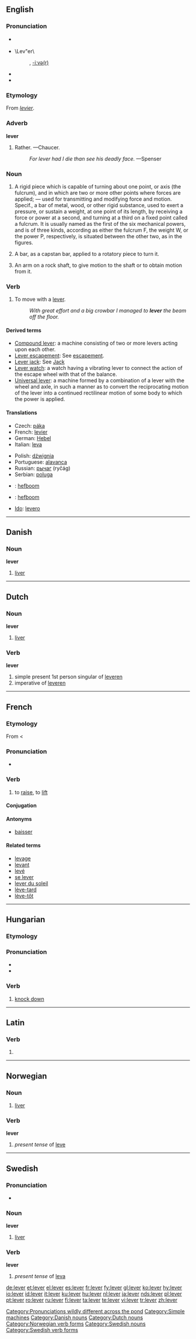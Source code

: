 {{wikipedia|dab=lever (disambiguation)|lever}}
==English==

===Pronunciation===
* {{a|Canada}} {{IPA|/ˈliːvɜr, ˈlɛvɜr/}}
* \Lev"er\
*: {{rhymes|ɛvə(r)}}, [[Rhymes:English:-iːvə(r)|-iːvə(r)]]
* {{audio|en-uk-lever.ogg|Audio (UK)}}
* {{audio|II US lever.ogg‎|Audio (US)}}

===Etymology===
From {{etyl|fro}} ''[[levier]]''.

===Adverb===
'''lever'''

# {{obsolete}} Rather. &mdash;Chaucer.
#: ''For lever had I die than see his deadly face.'' &mdash;Spenser

===Noun===
{{wikipedia}}
{{en-noun}}

# {{mechanics}} A rigid piece which is capable of turning about one point, or axis (the fulcrum), and in which are two or more other points where forces are applied; &mdash; used for transmitting and modifying force and motion. Specif., a  bar of metal, wood, or other rigid substance, used to exert a pressure, or sustain a weight, at one point of its length, by receiving a force or power at a second, and turning at a third on a fixed point called a fulcrum. It is usually named as the first of the six mechanical powers, and is of three kinds, according as either the fulcrum F, the weight W, or the power P, respectively, is situated between the other two, as in the figures.
# {{mechanics}} A bar, as a capstan bar, applied to a rotatory piece to turn it.
# {{mechanics}} An arm on a rock shaft, to give motion to the shaft or to obtain motion from it.

===Verb===
{{en-verb|levers|levering|levered|levered}}

# To move with a [[lever]].
#: ''With great effort and a big crowbar I managed to '''lever''' the beam off the floor.''

====Derived terms====
* [[Compound lever]]: a machine consisting of two or more levers acting upon each other.
* [[Lever escapement]]: See [[escapement]].
* [[Lever jack]]: See [[Jack]]
* [[Lever watch]]: a watch having a vibrating lever to connect the action of the escape wheel with that of the balance.
* [[Universal lever]]: a machine formed by a combination of a lever with the wheel and axle, in such a manner as to convert the reciprocating motion of the lever into a continued rectilinear motion of some body to which the power is applied.

====Translations====
{{trans-top|rigid thing turning about an axis, used for transmitting and modifying force and motion}}
* Czech: [[páka]] {{f}}
* French: [[levier]] {{m}}
* German: [[Hebel]] {{m}}
* Italian: [[leva]] {{f}}
{{trans-mid}}
* Polish: [[dźwignia]] {{f}}
* Portuguese: [[alavanca]] {{f}}
* Russian: [[рычаг]] (ryčág) {{m}}
* Serbian: [[poluga]] {{f}}
{{trans-bottom}}

{{checktrans-top}}
* {{ttbc|Afrikaans}}: [[hefboom]]
* {{ttbc|Dutch}}: [[hefboom]] {{m}}
* [[Ido]]: [[levero]]
{{trans-bottom}}

[[Category:Pronunciations wildly different across the pond]]
[[Category:Simple machines]]

----

==Danish==

===Noun===
'''lever'''

# [[liver]]

[[Category:Danish nouns]]

----

==Dutch==

===Noun===
'''lever'''

# [[liver]]

===Verb===
'''lever'''

# simple present 1st person singular of [[leveren]]
# imperative of [[leveren]]

[[Category:Dutch nouns]]

----

==French==

===Etymology===
From {{etyl|la|fr}} {{term|levo#Latin|levare|to elevate}} < {{term|levis||light, not heavy}}

===Pronunciation===
* {{audio|Fr-lever.ogg|audio}}

===Verb===
{{fr-verb}}

# to [[raise]], to [[lift]]

====Conjugation====
{{fr-conj-e-er|l|v}}

====Antonyms====
* [[baisser]]

====Related terms====
* [[levage]]
* [[levant]]
* [[levé]]
* [[se lever]]
* [[lever du soleil]]
* [[lève-tard]]
* [[lève-tôt]]

----

==Hungarian==

===Etymology===
{{hu-prefix|le|ver}}

===Pronunciation===
* {{IPA|/ˈlɛvɛr/|lang=hu}}
* {{hyphenation|le|ver}}

===Verb===
{{infl|hu|verb}}

# [[knock down]]

----

==Latin==

===Verb===
{{la-verb-form|lēver}}

# {{conjugation of|[[levo#Latin|lēvō]]||1|s|pres|pass|sub}}

----

==Norwegian==

===Noun===
{{no-noun-m2}}

# [[liver]]

===Verb===
'''lever'''

# ''present tense'' of [[leve]]

[[Category:Norwegian verb forms]]

----

==Swedish==
{{sv-noun|gender=Common|lever|levern|levrar|levrarna|levers|leverns|levrars|levrarnas}}

===Pronunciation===
* {{audio|Sv-lever.ogg|audio}}

===Noun===
'''lever'''

# [[liver]]

===Verb===
'''lever'''

# ''present tense'' of [[leva]]

[[Category:Swedish nouns]]
[[Category:Swedish verb forms]]

[[de:lever]]
[[et:lever]]
[[el:lever]]
[[es:lever]]
[[fr:lever]]
[[fy:lever]]
[[gl:lever]]
[[ko:lever]]
[[hy:lever]]
[[io:lever]]
[[id:lever]]
[[it:lever]]
[[ku:lever]]
[[hu:lever]]
[[nl:lever]]
[[ja:lever]]
[[nds:lever]]
[[pl:lever]]
[[pt:lever]]
[[ro:lever]]
[[ru:lever]]
[[fi:lever]]
[[ta:lever]]
[[te:lever]]
[[vi:lever]]
[[tr:lever]]
[[zh:lever]]